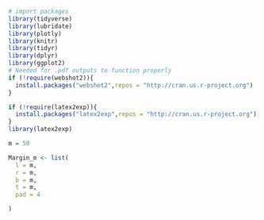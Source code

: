
```r
# import packages
library(tidyverse)
library(lubridate)
library(plotly)
library(knitr)
library(tidyr)
library(dplyr)
library(ggplot2)
# Needed for .pdf outputs to function properly
if (!require(webshot2)){
  install.packages("webshot2",repos = "http://cran.us.r-project.org")
}

if (!require(latex2exp)){
  install.packages("latex2exp",repos = "http://cran.us.r-project.org")
}
library(latex2exp)

m = 50

Margin_m <- list(
  l = m,
  r = m,
  b = m,
  t = m,
  pad = 4

)

```

